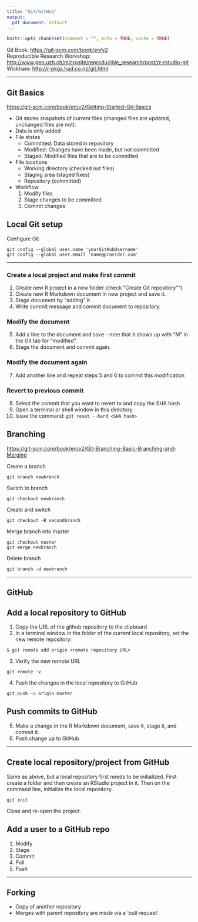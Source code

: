 ```yaml
---
title: "Git/GitHub"
output:
  pdf_document: default
---
```


```r
knitr::opts_chunk$set(comment = "", echo = TRUE, cache = TRUE)
```

Git Book: [https://git-scm.com/book/en/v2](https://git-scm.com/book/en/v2)  
Reproducible Research Workshop: [http://www.geo.uzh.ch/microsite/reproducible_research/post/rr-rstudio-git](http://www.geo.uzh.ch/microsite/reproducible_research/post/rr-rstudio-git)  
Wickham: [http://r-pkgs.had.co.nz/git.html](http://r-pkgs.had.co.nz/git.html)

***

## Git Basics
[https://git-scm.com/book/en/v2/Getting-Started-Git-Basics](https://git-scm.com/book/en/v2/Getting-Started-Git-Basics)

* Git stores snapshots of current files (changed files are updated, unchanged files are not).
* Data is only added
* File states
    + Committed: Data stored in repository
    + Modified: Changes have been made, but not committed
    + Staged: Modified files that are to be committed
* File locations
    + Working directory (checked out files)
    + Staging area (staged fixes)
    + Repository (committed)
* Workflow
    1. Modify files
    2. Stage changes to be committed
    3. Commit changes

## Local Git setup

Configure Git

```{}
git config --global user.name 'yourGitHubUsername'
git config --global user.email 'name@provider.com'
```

***

### Create a local project and make first commit

1. Create new R project in a new folder (check "Create Git repository"")
2. Create new R Markdown document in new project and save it.
3. Stage document by "adding" it.
4. Write commit message and commit document to repository.

### Modify the document

5. Add a line to the document and save - note that it shows up with "M" in the Git tab for "modified".
6. Stage the document and commit again.

### Modify the document again

7. Add another line and repeat steps 5 and 6 to commit this modification

### Revert to previous commit

8. Select the commit that you want to revert to and copy the SHA hash
9. Open a terminal or shell window in this directory
10. Issue the command: `git reset --hard <SHA hash>`

## Branching
[https://git-scm.com/book/en/v2/Git-Branching-Basic-Branching-and-Merging](https://git-scm.com/book/en/v2/Git-Branching-Basic-Branching-and-Merging)

Create a branch
```{}
git branch newbranch
```

Switch to branch
```{}
git checkout newbranch
```

Create and switch
```{}
git checkout -B secondbranch
```

Merge branch into master
```{}
git checkout master
git merge newbranch
```

Delete branch
```{}
git branch -d newbranch
```


***

## GitHub

## Add a local repository to GitHub

1. Copy the URL of the github repository to the clipboard
2. In a terminal window in the folder of the current local repository, set the new remote repository:
```{}
$ git remote add origin <remote repository URL>
```
3. Verify the new remote URL
```{}
git remote -v
```
4. Push the changes in the local repository to GitHub
```{}
git push -u origin master
```

## Push commits to GitHub

5. Make a change in the R Markdown document, save it, stage it, and commit it.
6. Push change up to GitHub

***

## Create local repository/project from GitHub

Same as above, but a local repository first needs to be initialized. First create a folder and then create an RStudio project in it. Then on the command line, initialize the local repository.
```{}
git init
```
Close and re-open the project.

## Add a user to a GitHub repo

1. Modify
2. Stage
3. Commit
4. Pull
5. Push

***

## Forking

* Copy of another repository
* Merges with parent repository are made via a 'pull request'
